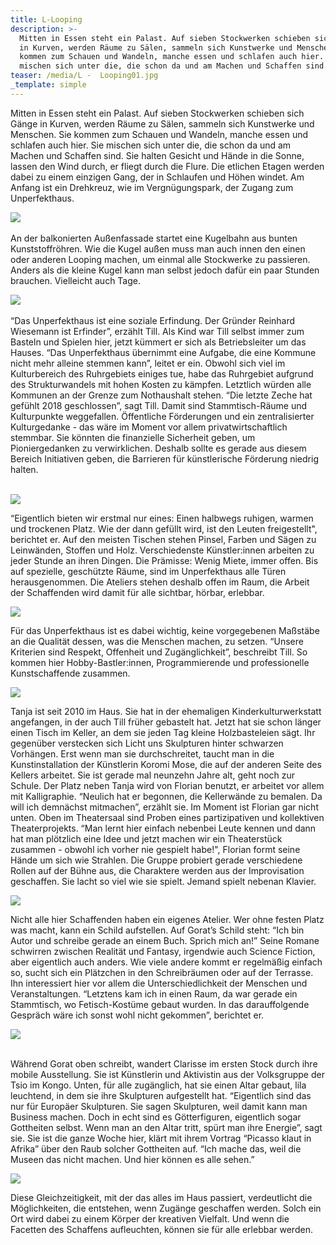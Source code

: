 ```yaml
---
title: L-Looping
description: >-
  Mitten in Essen steht ein Palast. Auf sieben Stockwerken schieben sich Gänge
  in Kurven, werden Räume zu Sälen, sammeln sich Kunstwerke und Menschen. Sie
  kommen zum Schauen und Wandeln, manche essen und schlafen auch hier. Sie
  mischen sich unter die, die schon da und am Machen und Schaffen sind.
teaser: /media/L -  Looping01.jpg
_template: simple
---
```


Mitten in Essen steht ein Palast. Auf sieben Stockwerken schieben sich Gänge in Kurven, werden Räume zu Sälen, sammeln sich Kunstwerke und Menschen. Sie kommen zum Schauen und Wandeln, manche essen und schlafen auch hier. Sie mischen sich unter die, die schon da und am Machen und Schaffen sind. Sie halten Gesicht und Hände in die Sonne, lassen den Wind durch, er fliegt durch die Flure. Die etlichen Etagen werden dabei zu einem einzigen Gang, der in Schlaufen und Höhen windet. Am Anfang ist ein Drehkreuz, wie im Vergnügungspark, der Zugang zum Unperfekthaus.

![](</media/Looping 01.jpg>)\
\
An der balkonierten Außenfassade startet eine Kugelbahn aus bunten Kunststoffröhren. Wie die Kugel außen muss man auch innen den einen oder anderen Looping machen, um einmal alle Stockwerke zu passieren. Anders als die kleine Kugel kann man selbst jedoch dafür ein paar Stunden brauchen. Vielleicht auch Tage.

![](</media/Looping 02.jpg>)\
\
“Das Unperfekthaus ist eine soziale Erfindung. Der Gründer Reinhard Wiesemann ist Erfinder”, erzählt Till. Als Kind war Till selbst immer zum Basteln und Spielen hier, jetzt kümmert er sich als Betriebsleiter um das Hauses. “Das Unperfekthaus übernimmt eine Aufgabe, die eine Kommune nicht mehr alleine stemmen kann”, leitet er ein. Obwohl sich viel im Kulturbereich des Ruhrgebiets einiges tue, habe das Ruhrgebiet aufgrund des Strukturwandels mit hohen Kosten zu kämpfen. Letztlich würden alle Kommunen an der Grenze zum Nothaushalt stehen. “Die letzte Zeche hat gefühlt 2018 geschlossen”, sagt Till. Damit sind Stammtisch-Räume und Kulturpunkte weggefallen. Öffentliche Förderungen und ein zentralisierter Kulturgedanke - das wäre im Moment vor allem privatwirtschaftlich stemmbar. Sie könnten die finanzielle Sicherheit geben, um Pioniergedanken zu verwirklichen. Deshalb sollte es gerade aus diesem Bereich Initiativen geben, die Barrieren für künstlerische Förderung niedrig halten.

\
![](</media/Looping 03.jpg>)

“Eigentlich bieten wir erstmal nur eines: Einen halbwegs ruhigen, warmen und trockenen Platz. Wie der dann gefüllt wird, ist den Leuten freigestellt", berichtet er. Auf den meisten Tischen stehen Pinsel, Farben und Sägen zu Leinwänden, Stoffen und Holz. Verschiedenste Künstler\:innen arbeiten zu jeder Stunde an ihren Dingen. Die Prämisse: Wenig Miete, immer offen. Bis auf spezielle, geschützte Räume, sind im Unperfekthaus alle Türen herausgenommen. Die Ateliers stehen deshalb offen im Raum, die Arbeit der Schaffenden wird damit für alle sichtbar, hörbar, erlebbar.

![](</media/Looping 04.jpg>)

Für das Unperfekthaus ist es dabei wichtig, keine vorgegebenen Maßstäbe an die Qualität dessen, was die Menschen machen, zu setzen. “Unsere Kriterien sind Respekt, Offenheit und Zugänglichkeit”, beschreibt Till. So kommen hier Hobby-Bastler\:innen, Programmierende und professionelle Kunstschaffende zusammen.

![](</media/Looping 05.jpg>)

Tanja ist seit 2010 im Haus. Sie hat in der ehemaligen Kinderkulturwerkstatt angefangen, in der auch Till früher gebastelt hat. Jetzt hat sie schon länger einen Tisch im Keller, an dem sie jeden Tag kleine Holzbasteleien sägt. Ihr gegenüber verstecken sich Licht uns Skulpturen hinter schwarzen Vorhängen. Erst wenn man sie durchschreitet, taucht man in die Kunstinstallation der Künstlerin Koromi Mose, die auf der anderen Seite des Kellers arbeitet. Sie ist gerade mal neunzehn Jahre alt, geht noch zur Schule. Der Platz neben Tanja wird von Florian benutzt, er arbeitet vor allem mit Kalligraphie. “Neulich hat er begonnen, die Kellerwände zu bemalen. Da will ich demnächst mitmachen”, erzählt sie. Im Moment ist Florian gar nicht unten. Oben im Theatersaal sind Proben eines partizipativen und kollektiven Theaterprojekts. “Man lernt hier einfach nebenbei Leute kennen und dann hat man plötzlich eine Idee und jetzt machen wir ein Theaterstück zusammen - obwohl ich vorher nie gespielt habe!", Florian formt seine Hände um sich wie Strahlen. Die Gruppe probiert gerade verschiedene Rollen auf der Bühne aus, die Charaktere werden aus der Improvisation geschaffen. Sie lacht so viel wie sie spielt. Jemand spielt nebenan Klavier.

![](</media/Looping 06.jpg>)

Nicht alle hier Schaffenden haben ein eigenes Atelier. Wer ohne festen Platz was macht, kann ein Schild aufstellen. Auf Gorat’s Schild steht: “Ich bin Autor und schreibe gerade an einem Buch. Sprich mich an!” Seine Romane schwirren zwischen Realität und Fantasy, irgendwie auch Science Fiction, aber eigentlich auch anders. Wie viele andere kommt er regelmäßig einfach so, sucht sich ein Plätzchen in den Schreibräumen oder auf der Terrasse. Ihn interessiert hier vor allem die Unterschiedlichkeit der Menschen und Veranstaltungen. “Letztens kam ich in einen Raum, da war gerade ein Stammtisch, wo Fetisch-Kostüme gebaut wurden. In das darauffolgende Gespräch wäre ich sonst wohl nicht gekommen”, berichtet er.

![](</media/Looping 07.jpg>)

\
Während Gorat oben schreibt, wandert Clarisse im ersten Stock durch ihre mobile Ausstellung. Sie ist Künstlerin und Aktivistin aus der Volksgruppe der Tsio im Kongo. Unten, für alle zugänglich, hat sie einen Altar gebaut, lila leuchtend, in dem sie ihre Skulpturen aufgestellt hat. “Eigentlich sind das nur für Europäer Skulpturen. Sie sagen Skulpturen, weil damit kann man Business machen. Doch in echt sind es Götterfiguren, eigentlich sogar Gottheiten selbst. Wenn man an den Altar tritt, spürt man ihre Energie”, sagt sie. Sie ist die ganze Woche hier, klärt mit ihrem Vortrag “Picasso klaut in Afrika” über den Raub solcher Gottheiten auf. “Ich mache das, weil die Museen das nicht machen. Und hier können es alle sehen.”

![](</media/Looping 08.jpg>)

Diese Gleichzeitigkeit, mit der das alles im Haus passiert, verdeutlicht die Möglichkeiten, die entstehen, wenn Zugänge geschaffen werden. Solch ein Ort wird dabei zu einem Körper der kreativen Vielfalt. Und wenn die Facetten des Schaffens aufleuchten, können sie für alle erlebbar werden.
